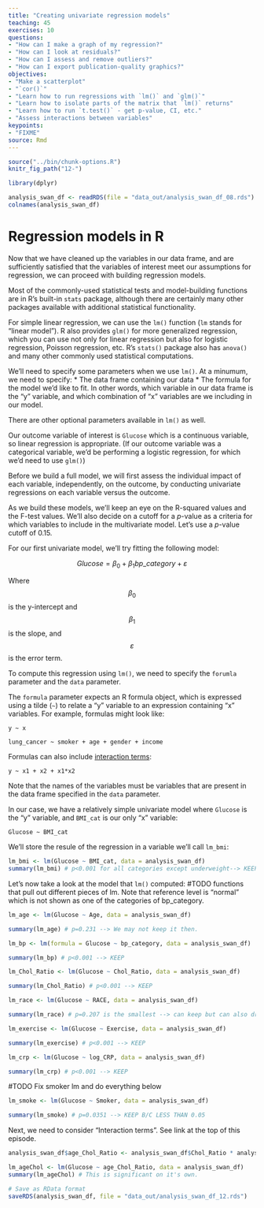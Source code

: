 ```yaml
---
title: "Creating univariate regression models"
teaching: 45
exercises: 10
questions:
- "How can I make a graph of my regression?"
- "How can I look at residuals?"
- "How can I assess and remove outliers?"
- "How can I export publication-quality graphics?"
objectives:
- "Make a scatterplot"
- "`cor()`"
- "Learn how to run regressions with `lm()` and `glm()`"
- "Learn how to isolate parts of the matrix that `lm()` returns"
- "Learn how to run `t.test()` - get p-value, CI, etc."
- "Assess interactions between variables"
keypoints:
- "FIXME"
source: Rmd
---
```


<script src="https://cdn.mathjax.org/mathjax/latest/MathJax.js?config=TeX-AMS-MML_HTMLorMML" type="text/javascript"></script>

```r
source("../bin/chunk-options.R")
knitr_fig_path("12-")
```

```r
library(dplyr)

analysis_swan_df <- readRDS(file = "data_out/analysis_swan_df_08.rds")
colnames(analysis_swan_df)
```

# Regression models in R

Now that we have cleaned up the variables in our data frame, and are sufficiently satisfied that the variables of interest meet our assumptions for regression, we can proceed with building regression models.

Most of the commonly-used statistical tests and model-building functions are in R's built-in `stats` package, although there are certainly many other packages available with additional statistical functionality.

For simple linear regression, we can use the `lm()` function (`lm` stands for "linear model").  R also provides `glm()` for more generalized regression, which you can use not only for linear regression but also for logistic regression, Poisson regression, etc.  R's `stats()` package also has `anova()` and many other commonly used statistical computations.

We'll need to specify some parameters when we use `lm()`.  At a minumum, we need to specify:
* The data frame containing our data
* The formula for the model we'd like to fit.  In other words, which variable in our data frame is the "y" variable, and which combination of "x" variables are we including in our model.

There are other optional parameters available in `lm()` as well.

Our outcome variable of interest is `Glucose` which is a continuous variable, so linear regression is appropriate.  (If our outcome variable was a categorical variable, we'd be performing a logistic regression, for which we'd need to use `glm()`)

Before we build a full model, we will first assess the individual impact of each variable, independently, on the outcome, by conducting univariate regressions on each variable versus the outcome.

As we build these models, we'll keep an eye on the R-squared values and the F-test values.  We'll also decide on a cutoff for a *p*-value as a criteria for which variables to include in the multivariate model.  Let's use a *p*-value cutoff of 0.15.

For our first univariate model, we'll try fitting the following model:

$$
Glucose = \beta_0 + \beta_1bp\_category + \varepsilon
$$

Where $$\beta_0$$ is the y-intercept and $$\beta_1$$ is the slope, and $$\varepsilon$$ is the error term.

To compute this regression using `lm()`, we need to specify the `forumla` parameter and the `data` parameter.

The `formula` parameter expects an R formula object, which is expressed using a tilde (`~`) to relate a "y" variable to an expression containing "x" variables.  For example, formulas might look like:

`y ~ x`

`lung_cancer ~ smoker + age + gender + income`

Formulas can also include [interaction terms](https://en.wikipedia.org/wiki/Interaction_(statistics)):

`y ~ x1 + x2 + x1*x2`

Note that the names of the variables must be variables that are present in the data frame specified in the `data` parameter.

In our case, we have a relatively simple univariate model where `Glucose` is the "y" variable, and `BMI_cat` is our only "x" variable:

`Glucose ~ BMI_cat`

We'll store the resule of the regression in a variable we'll call `lm_bmi`: 

```r
lm_bmi <- lm(Glucose ~ BMI_cat, data = analysis_swan_df)
summary(lm_bmi) # p<0.001 for all categories except underweight--> KEEP
```

Let's now take a look at the model that `lm()` computed:
#TODO functions that pull out different pieces of lm. 
Note that reference level is "normal" which is not shown as one of the categories of bp_category. 


```r
lm_age <- lm(Glucose ~ Age, data = analysis_swan_df)
```

```r
summary(lm_age) # p=0.231 --> We may not keep it then.
```

```r
lm_bp <- lm(formula = Glucose ~ bp_category, data = analysis_swan_df)
```

```r
summary(lm_bp) # p<0.001 --> KEEP
```

```r
lm_Chol_Ratio <- lm(Glucose ~ Chol_Ratio, data = analysis_swan_df)
```

```r
summary(lm_Chol_Ratio) # p<0.001 --> KEEP
```

```r
lm_race <- lm(Glucose ~ RACE, data = analysis_swan_df)
```

```r
summary(lm_race) # p=0.207 is the smallest --> can keep but can also drop. let's see what the stepwise does. 
```

```r
lm_exercise <- lm(Glucose ~ Exercise, data = analysis_swan_df)
```

```r
summary(lm_exercise) # p<0.001 --> KEEP
```

```r
lm_crp <- lm(Glucose ~ log_CRP, data = analysis_swan_df)
```

```r
summary(lm_crp) # p<0.001 --> KEEP
```

#TODO Fix smoker lm and do everything below
```r
lm_smoke <- lm(Glucose ~ Smoker, data = analysis_swan_df)
```

```r
summary(lm_smoke) # p=0.0351 --> KEEP B/C LESS THAN 0.05
```

Next, we need to consider "Interaction terms". See link at the top of this episode. 
```r
analysis_swan_df$age_Chol_Ratio <- analysis_swan_df$Chol_Ratio * analysis_swan_df$Age
```

```r
lm_ageChol <- lm(Glucose ~ age_Chol_Ratio, data = analysis_swan_df)
summary(lm_ageChol) # This is significant on it's own.
```

```r
# Save as RData format
saveRDS(analysis_swan_df, file = "data_out/analysis_swan_df_12.rds")
```

